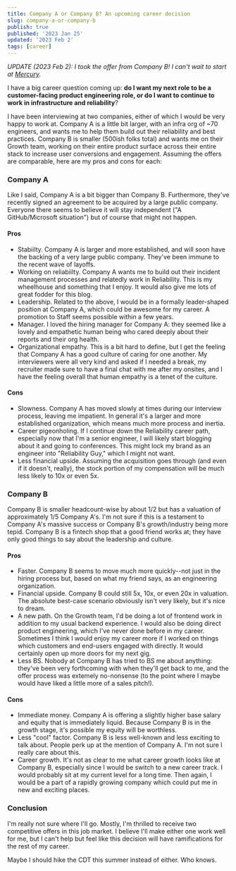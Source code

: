 ```yaml
---
title: Company A or Company B? An upcoming career decision
slug: company-a-or-company-b
publish: true
published: '2023 Jan 25'
updated: '2023 Feb 2'
tags: [career]
---
```


*UPDATE (2023 Feb 2): I took the offer from Company B! I can't wait to start
at [Mercury](https://mercury.com/).*

I have a big career question coming up: **do I want my next role to be a customer-facing
product engineering role, or do I want to continue to work in infrastructure
and reliability**?

I have been interviewing at two companies, either of which I would be very happy
to work at. Company A is a little bit larger, with an infra org of ~70 engineers,
and wants me to help them build out their reliability and best practices. Company
B is smaller (500ish folks total) and wants me on their Growth team, working
on their entire product surface across their entire stack to increase user
conversions and engagement. Assuming the offers are comparable, here are my
pros and cons for each:

### Company A

Like I said, Company A is a bit bigger than Company B. Furthermore, they've recently
signed an agreement to be acquired by a large public company. Everyone there seems
to believe it will stay independent ("A GitHub/Microsoft situation") but of course
that might not happen.

#### Pros

* Stabiilty. Company A is larger and more established, and will soon have the
  backing of a very large public company. They've been immune to the recent wave
  of layoffs.
* Working on reliabiilty. Company A wants me to build out their incident management
  processes and relatedly work in Reliability. This is my wheelhouse and something
  that I enjoy. It would also give me lots of great fodder for this blog.
* Leadership. Related to the above, I would be in a formally leader-shaped
  position at Company A, which could be awesome for my career. A promotion to
  Staff seems possible within a few years.
* Manager. I loved the hiring manager for Company A: they seemed like a lovely
  and empathetic human being who cared deeply about their reports and their org
  health.
* Organizational empathy. This is a bit hard to define, but I get the feeling
  that Company A has a good culture of caring for one another. My interviewers
  were all very kind and asked if I needed a break, my recruiter made sure to
  have a final chat with me after my onsites, and I have the feeling overall
  that human empathy is a tenet of the culture.

#### Cons

* Slowness. Company A has moved slowly at times during our interview process,
  leaving me impatient. In general it's a larger and more established organization,
  which means much more process and inertia.
* Career pigeonholing. If I continue down the Reliability career path, especially
  now that I'm a senior engineer, I will likely start blogging about it and going
  to conferences. This might lock my brand as an engineer into "Reliability Guy,"
  which I might not want.
* Less financial upside. Assuming the acquisition goes through (and even if it
  doesn't, really), the stock portion of my compensation will be much less
  likely to 10x or even 5x.

### Company B

Company B is smaller headcount-wise by about 1/2 but has a valuation of approximately 1/5
Company A's. I'm not sure if this is a testament to Company A's massive success
or Company B's growth/industry being more tepid. Company B is a fintech shop
that a good friend works at; they have only good things to say about the
leadership and culture.

#### Pros

* Faster. Company B seems to move much more quickly--not just in the hiring process
  but, based on what my friend says, as an engineering organization.
* Financial upside. Company B could still 5x, 10x, or even 20x in valuation. The
  absolute best-case scenario obviously isn't very likely, but it's nice to dream.
* A new path. On the Growth team, I'd be doing a lot of frontend work in addition
  to my usual backend experience. I would also be doing direct product engineering,
  which I've never done before in my career. Sometimes I think I would enjoy
  my career more if I worked on things which customers and end-users engaged
  with directly. It would certainly open up more doors for my next gig.
* Less BS. Nobody at Company B has tried to BS me about anything: they've been
  very forthcoming with when they'll get back to me, and the offer process was
  extemely no-nonsense (to the point where I maybe would have liked a little more
  of a sales pitch!).

#### Cons

* Immediate money. Company A is offering a slightly higher base salary and equity
  that is immediately liquid. Because Company B is in the growth stage, it's
  possible my equity will be worthless.
* Less "cool" factor. Company B is less well-known and less exciting to talk about.
  People perk up at the mention of Company A. I'm not sure I really care about this.
* Career growth. It's not as clear to me what career growth looks like at Company
  B, especially since I would be switch to a new career track. I would probably
  sit at my current level for a long time. Then again, I would be a part of
  a rapidly growing company which could put me in new and exciting places.

### Conclusion

I'm really not sure where I'll go. Mostly, I'm thrilled to receive two competitive
offers in this job market. I believe I'll make either one work well for me, but
I can't help but feel like this decision will have ramifications for the rest of
my career.

Maybe I should hike the CDT this summer instead of either. Who knows.
